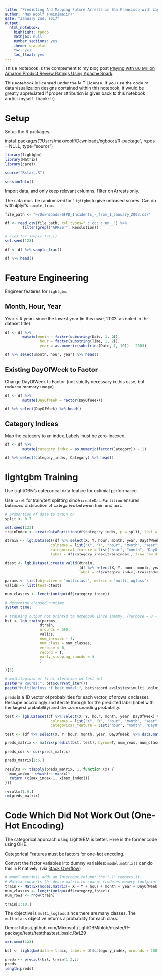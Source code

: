 ```yaml
---
title: "Predicting And Mapping Future Arrests in San Francisco with LightGBM and R"
author: "Max Woolf (@minimaxir)"
date: "January 2nd, 2017"
output:
  html_notebook:
    highlight: tango
    mathjax: null
    number_sections: yes
    theme: spacelab
    toc: yes
    toc_float: yes
---
```


This R Notebook is the complement to my blog post [Playing with 80 Million Amazon Product Review Ratings Using Apache Spark](http://minimaxir.com/2017/01/amazon-spark/).

This notebook is licensed under the MIT License. If you use the code or data visualization designs contained within this notebook, it would be greatly appreciated if proper attribution is given back to this notebook and/or myself. Thanks! :)

# Setup

Setup the R packages.

install.packages("/Users/maxwoolf/Downloads/xgboost/R-package", repos = NULL, type="source")

```r
library(lightgbm)
library(Matrix)
library(caret)

source("Rstart.R")
```

```r
sessionInfo()
```

Import data, and only keep relevant columns. Filter on Arrests only.

The data must be randomized for `lightgbm` to give unbiased scores. Can do with dplyr's `sample_frac`.

```r
file_path <- "~/Downloads/SFPD_Incidents_-_from_1_January_2003.csv"

df <- read_csv(file_path, col_types="_c_ccc_c_nn__") %>%
        filter(grepl("ARREST", Resolution))
```

```r
# seed for sample_frac()
set.seed(123)

df <- df %>% sample_frac()

df %>% head()
```

# Feature Engineering

Engineer features for `lightgbm`.

## Month, Hour, Year

Year is # years since the lowest year (in this case, 2003, as noted in the dataset title)

```r
df <- df %>%
        mutate(month = factor(substring(Date, 1, 2)),
                hour = factor(substring(Time, 1, 2)),
                year = as.numeric(substring(Date, 7, 10)) - 2003)

df %>% select(month, hour, year) %>% head()
```

## Existing DayOfWeek to Factor

Change DayOfWeek to Factor. (not strictly necessary in this case, but reduces memory usage)

```r
df <- df %>%
        mutate(DayOfWeek = factor(DayOfWeek))

df %>% select(DayOfWeek) %>% head()
```

## Category Indices

Map the category to an index. Labels must be zero-indexed.

```r
df <- df %>%
        mutate(category_index = as.numeric(factor(Category)) - 1)

df %>% select(category_index, Category) %>% head()
```

# lightgbm Training

Use LightGBM's categorical data feature for optimial performance.

Use `caret` for train/test splitting since `createDataPartition` ensures balanced distribution of categories between train and test.

```r
# proportion of data to train on
split <- 0.7

set.seed(123)
trainIndex <- createDataPartition(df$category_index, p = split, list = FALSE, times = 1)

dtrain <- lgb.Dataset((df %>% select(X, Y, hour, month, year, DayOfWeek) %>% data.matrix())[trainIndex,],
                     colnames = list("X", "Y", "hour", "month", "year", "DayOfWeek"),
                     categorical_feature = list("hour", "month", "DayOfWeek"),
                     label = df$category_index[trainIndex], free_raw_data=T)

dtest <- lgb.Dataset.create.valid(dtrain,
                                  (df %>% select(X, Y, hour, month, year, DayOfWeek) %>% data.matrix())[-trainIndex,],
                                  label = df$category_index[-trainIndex])

params <- list(objective = "multiclass", metric = "multi_logloss")
valids <- list(test=dtest)

num_classes <- length(unique(df$category_index))
```

```r
# determine elapsed runtime 
system.time(

# training output not printed to notebook since spammy. (verbose = 0 + record = T)
bst <- lgb.train(params,
                dtrain,
                nrounds = 500,
                valids,
                num_threads = 4,
                num_class = num_classes,
                verbose = 0,
                record = T,
                early_stopping_rounds = 5
                )

)[3]

# multilogloss of final iteration on test set
paste("# Rounds:", bst$current_iter())
paste("Multilogloss of best model:", bst$record_evals$test$multi_logloss$eval %>% unlist() %>% tail(1))
```


`preds` is a 1D vector of probabilities for each vector, of nrows x nclasses. Reshape accordingly and iterate through for the predicted label (label with the largest probability) and the corresponding probability.

```r
test <- lgb.Dataset(df %>% select(X, Y, hour, month, year, DayOfWeek) %>% data.matrix() %>% head(6),
                     colnames = list("X", "Y", "hour", "month", "year", "DayOfWeek"),
                     categorical_feature = list("hour", "month", "DayOfWeek"))

test <- (df %>% select(X, Y, hour, month, year, DayOfWeek) %>% data.matrix())[-trainIndex,]

preds_matrix <- matrix(predict(bst, test), byrow=T, num_rows, num_classes)

preds_cor <- cor(preds_matrix)

preds_matrix[1:6,]

results <- t(apply(preds_matrix, 1, function (x) {
  max_index = which(x==max(x))
  return (c(max_index-1, x[max_index]))
}))

results[1:6,]
rm(preds_matrix)
```

# Code Which Did Not Work Out (One-Hot Encoding)

The categorical approach using LightGBM is better. Here is the former code using OHE.

Categorical Features must be factors for one-hot encoding.


Convert the factor variables into dummy variables: `model.matrix()` can do this in R natively. (via [Stack Overflow](http://stackoverflow.com/a/5048727))


```r
# model.matrix() adds an Intercept column: the "-1" removes it.
# Matrix converts the dense matrix to sparse (reduces memory footprint to 25%).
train <- Matrix(model.matrix(~ X + Y + hour + month + year + DayOfWeek - 1, df))
num_classes <- length(unique(df$category_index))
num_rows <- nrow(train)

train[1:10,]
```

The objective is `multi_logloss` since there are many classes. The `multiclass` objective returns a probability for each class.

Demo: https://github.com/Microsoft/LightGBM/blob/master/R-package/tests/testthat/test_basic.R#L29

```r
set.seed(123)

bst <- lightgbm(data = train, label = df$category_index, nrounds = 200, nthreads=8, objective = "multiclass", metric="multi_logloss", num_class=num_classes, early_stopping_rounds = 3, nfolds=5, verbose = 0)
```

```r
preds <- predict(bst, train[1:2,])
preds
length(preds)
```